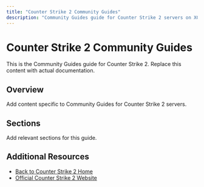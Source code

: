 ```yaml
---
title: "Counter Strike 2 Community Guides"
description: "Community Guides guide for Counter Strike 2 servers on XGamingServer"
---
```


# Counter Strike 2 Community Guides

This is the Community Guides guide for Counter Strike 2. Replace this content with actual documentation.

## Overview

Add content specific to Community Guides for Counter Strike 2 servers.

## Sections

Add relevant sections for this guide.

## Additional Resources

- [Back to Counter Strike 2 Home](./index)
- [Official Counter Strike 2 Website](https://example.com)
